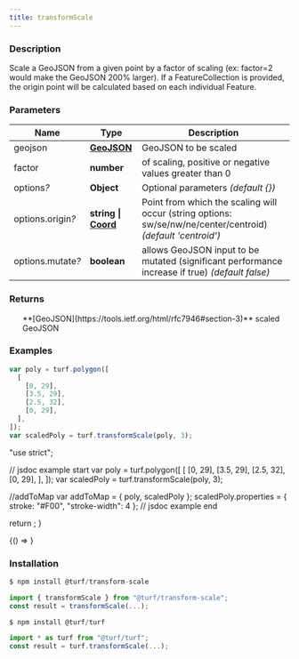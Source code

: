 ```yaml
---
title: transformScale
---
```



### Description

Scale a GeoJSON from a given point by a factor of scaling (ex: factor=2 would make the GeoJSON 200% larger).
If a FeatureCollection is provided, the origin point will be calculated based on each individual Feature.

### Parameters

| Name                   | Type                                                                     | Description                                                                                                  |
| ---------------------- | ------------------------------------------------------------------------ | ------------------------------------------------------------------------------------------------------------ |
| geojson                | **[GeoJSON](https://tools.ietf.org/html/rfc7946#section-3)**             | GeoJSON to be scaled                                                                                         |
| factor                 | **number**                                                               | of scaling, positive or negative values greater than 0                                                       |
| options<i>?</i>        | **Object**                                                               | Optional parameters _(default \{})_                                                                          |
| options.origin<i>?</i> | **string \| [Coord](https://tools.ietf.org/html/rfc7946#section-3.1.1)** | Point from which the scaling will occur (string options: sw/se/nw/ne/center/centroid) _(default 'centroid')_ |
| options.mutate<i>?</i> | **boolean**                                                              | allows GeoJSON input to be mutated (significant performance increase if true) _(default false)_              |

### Returns

<ul>
  **[GeoJSON](https://tools.ietf.org/html/rfc7946#section-3)** scaled GeoJSON

</ul>

### Examples

```javascript
var poly = turf.polygon([
  [
    [0, 29],
    [3.5, 29],
    [2.5, 32],
    [0, 29],
  ],
]);
var scaledPoly = turf.transformScale(poly, 3);
```

  "use strict";

  // jsdoc example start
  var poly = turf.polygon([
    [
      [0, 29],
      [3.5, 29],
      [2.5, 32],
      [0, 29],
    ],
  ]);
  var scaledPoly = turf.transformScale(poly, 3);

  //addToMap
  var addToMap = { poly, scaledPoly };
  scaledPoly.properties = { stroke: "#F00", "stroke-width": 4 };
  // jsdoc example end

  return <ExampleMap addToMap={addToMap} />;
}

<!-- prettier-ignore -->
<BrowserOnly>{() => <Map0 />}</BrowserOnly>

### Installation

```javascript
$ npm install @turf/transform-scale

import { transformScale } from "@turf/transform-scale";
const result = transformScale(...);
```

```javascript
$ npm install @turf/turf

import * as turf from "@turf/turf";
const result = turf.transformScale(...);
```
